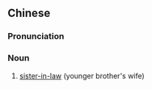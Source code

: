 {{also|小婶}}
==Chinese==
{{zh-forms|s=小婶}}

===Pronunciation===
{{zh-pron
|mn=kh,qz,tp,xm,zz:sió-chím
|cat=n
}}

===Noun===
{{zh-noun}}

# {{label|zh|Min Nan}} [[sister-in-law]] (younger brother's wife)